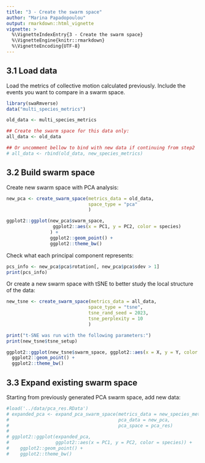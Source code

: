 ```yaml
---
title: "3 - Create the swarm space"
author: "Marina Papadopoulou"
output: rmarkdown::html_vignette
vignette: >
  %\VignetteIndexEntry{3 - Create the swarm space}
  %\VignetteEngine{knitr::rmarkdown}
  %\VignetteEncoding{UTF-8}
---
```


## 3.1 Load data

Load the metrics of collective motion calculated previously. Include the events you want to compare in a swarm space.

```r
library(swaRmverse)
data("multi_species_metrics")

old_data <- multi_species_metrics

## Create the swarm space for this data only:
all_data <- old_data

## Or uncomment bellow to bind with new data if continuing from step2
# all_data <- rbind(old_data, new_species_metrics)

```

## 3.2 Build swarm space

Create new swarm space with PCA analysis:

```r
new_pca <- create_swarm_space(metrics_data = old_data,
                              space_type = "pca"
                              )

ggplot2::ggplot(new_pca$swarm_space,
                 ggplot2::aes(x = PC1, y = PC2, color = species)
                ) +
                ggplot2::geom_point() +
                ggplot2::theme_bw()

```

Check what each principal component represents:

```r
pcs_info <- new_pca$pca$rotation[, new_pca$pca$sdev > 1]
print(pcs_info)

```

Or create a new swarm space with tSNE to better study the local structure of the data:

```r

new_tsne <- create_swarm_space(metrics_data = all_data,
                              space_type = "tsne",
                              tsne_rand_seed = 2023,
                              tsne_perplexity = 10
                              )

print("t-SNE was run with the following parameters:")
print(new_tsne$tsne_setup)

ggplot2::ggplot(new_tsne$swarm_space, ggplot2::aes(x = X, y = Y, color = species)) +
  ggplot2::geom_point() +
  ggplot2::theme_bw()

```

## 3.3 Expand existing swarm space

Starting from previously generated PCA swarm space, add new data:

```r
#load('../data/pca_res.RData')
# expanded_pca <- expand_pca_swarm_space(metrics_data = new_species_metrics,
#                                        pca_data = new_pca,
#                                        pca_space = pca_res)
#
# ggplot2::ggplot(expanded_pca,
#                 ggplot2::aes(x = PC1, y = PC2, color = species)) +
#    ggplot2::geom_point() +
#    ggplot2::theme_bw()
```
